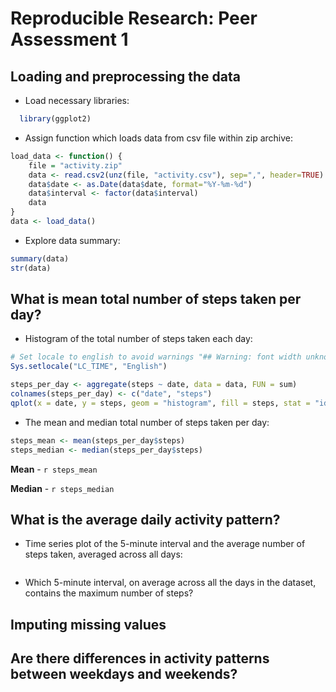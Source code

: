 # Reproducible Research: Peer Assessment 1

## Loading and preprocessing the data
* Load necessary libraries:
```r
  library(ggplot2)
```

* Assign function which loads data from csv file within zip archive:
```r
load_data <- function() {
    file = "activity.zip"
    data <- read.csv2(unz(file, "activity.csv"), sep=",", header=TRUE)
    data$date <- as.Date(data$date, format="%Y-%m-%d")
    data$interval <- factor(data$interval)
    data
}
data <- load_data()
```

* Explore data summary:
```r
summary(data)
str(data)
```

## What is mean total number of steps taken per day?
* Histogram of the total number of steps taken each day:
```r
# Set locale to english to avoid warnings "## Warning: font width unknown for character"
Sys.setlocale("LC_TIME", "English")
```
```r
steps_per_day <- aggregate(steps ~ date, data = data, FUN = sum)
colnames(steps_per_day) <- c("date", "steps")
qplot(x = date, y = steps, geom = "histogram", fill = steps, stat = "identity", main = "The total number of steps taken each day", xlab = "Date", ylab = "Steps", data = steps_per_day)
```

* The mean and median total number of steps taken per day:
```r
steps_mean <- mean(steps_per_day$steps)
steps_median <- median(steps_per_day$steps)
```

**Mean** - `r steps_mean`
  
**Median** - `r steps_median`

## What is the average daily activity pattern?
* Time series plot of the 5-minute interval and the average number of steps taken, averaged across all days:
```r

```

* Which 5-minute interval, on average across all the days in the dataset, contains the maximum number of steps?

## Imputing missing values



## Are there differences in activity patterns between weekdays and weekends?
